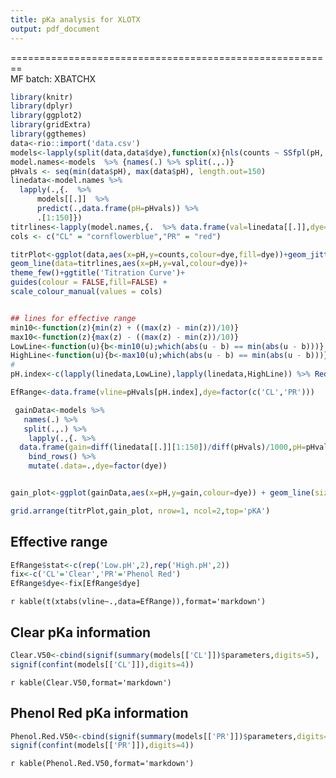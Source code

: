```yaml
---
title: pKa analysis for XLOTX
output: pdf_document
---
```


========================================================  
MF batch:  XBATCHX  
```r
library(knitr)
library(dplyr)
library(ggplot2)
library(gridExtra)
library(ggthemes)
data<-rio::import('data.csv')
models<-lapply(split(data,data$dye),function(x){nls(counts ~ SSfpl(pH, Bottom, Top, pKa, Slope), x)})
model.names<-models  %>% {names(.) %>% split(.,.)}
pHvals <- seq(min(data$pH), max(data$pH), length.out=150) 
linedata<-model.names %>% 
  lapply(.,{.  %>%  
      models[[.]]  %>% 
      predict(.,data.frame(pH=pHvals)) %>% 
      .[1:150]})
titrlines<-lapply(model.names,{.  %>% data.frame(val=linedata[[.]],dye=.,pH=pHvals)}) %>% bind_rows()
cols <- c("CL" = "cornflowerblue","PR" = "red")

titrPlot<-ggplot(data,aes(x=pH,y=counts,colour=dye,fill=dye))+geom_jitter(aes(fill=dye),size=2,shape=16,alpha=.7)+
geom_line(data=titrlines,aes(x=pH,y=val,colour=dye))+
theme_few()+ggtitle('Titration Curve')+
guides(colour = FALSE,fill=FALSE) +
scale_colour_manual(values = cols)


## lines for effective range
min10<-function(z){min(z) + ((max(z) - min(z))/10)}
max10<-function(z){max(z) - ((max(z) - min(z))/10)}
LowLine<-function(u){b<-min10(u);which(abs(u - b) == min(abs(u - b)))}
HighLine<-function(u){b<-max10(u);which(abs(u - b) == min(abs(u - b)))}
#
pH.index<-c(lapply(linedata,LowLine),lapply(linedata,HighLine)) %>% Reduce('rbind',x=.)

EfRange<-data.frame(vline=pHvals[pH.index],dye=factor(c('CL','PR')))

 gainData<-models %>% 
   names(.) %>% 
   split(.,.) %>% 
    lapply(.,{. %>%
  data.frame(gain=diff(linedata[[.]][1:150])/diff(pHvals)/1000,pH=pHvals[-1],dye=.)}) %>% 
    bind_rows() %>%
    mutate(.data=.,dye=factor(dye))


gain_plot<-ggplot(gainData,aes(x=pH,y=gain,colour=dye)) + geom_line(size=2) +theme_few() +ggtitle('Gain Curve') + geom_vline(data=EfRange,aes(xintercept=vline,colour=dye),linetype = 'dotted')+scale_colour_manual(values = cols)
```
```r
grid.arrange(titrPlot,gain_plot, nrow=1, ncol=2,top='pKA')
```  

## Effective range  
```r
EfRange$stat<-c(rep('Low.pH',2),rep('High.pH',2))
fix<-c('CL'='Clear','PR'='Phenol Red')
EfRange$dye<-fix[EfRange$dye]
```
`r kable(t(xtabs(vline~.,data=EfRange)),format='markdown')`

## Clear pKa information
```r
Clear.V50<-cbind(signif(summary(models[['CL']])$parameters,digits=5),
signif(confint(models[['CL']]),digits=4))
```
`r kable(Clear.V50,format='markdown')`

## Phenol Red pKa information
```r
Phenol.Red.V50<-cbind(signif(summary(models[['PR']])$parameters,digits=5),
signif(confint(models[['PR']]),digits=4))
```
`r kable(Phenol.Red.V50,format='markdown')`

